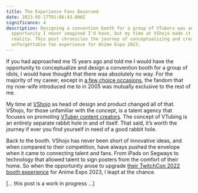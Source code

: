 ```yaml
---
title: The Experience Fans Deserved
date: 2023-05-17T01:06:43.000Z
significance: 4
description: Designing a convention booth for a group of VTubers was an
  opportunity I never imagined I'd have, but my time at VShojo made it a
  reality. This post chronicles the journey of conceptualizing and creating an
  unforgettable fan experience for Anime Expo 2023.
---
```


If you had approached me 15 years ago and told me I would have the opportunity to conceptualize and design a convention booth for a group of idols, I would have thought that there was absolutely no way. For the majority of my career, except in [a few choice occasions](), the fandom that my now-wife introduced me to in 2005 was mutually exclusive to the rest of me.

My time at [VShojo](https://vshojo.com) as head of design and product changed all of that. VShojo, for those unfamiliar with the concept, is a talent agency that focuses on promoting [VTuber content creators](https://en.wikipedia.org/wiki/VTuber). The concept of VTubing is an entirely separate rabbit hole in and of itself. That said, it’s worth the journey if ever you find yourself in need of a good rabbit hole. 

Back to the booth. VShojo has never been short of innovative ideas, and when compared to their competition, have always pushed the envelope when it came to connecting talent and fans. From iPads on Segways to  technology that allowed talent to sign posters from the comfort of their home. So when the opportunity arose to upgrade [their TwitchCon 2022 booth experience](https://www.nbcnews.com/pop-culture/viral/vtuber-twitchcon-meet-and-greet-vshojo-projekt-melody-rcna51794) for Anime Expo 2023, I leapt at the chance.

[... this post is a work in progress ...]

